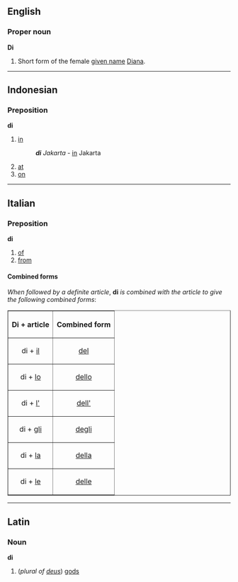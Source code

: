 ==English==
===Proper noun===
'''Di'''

#Short form of the female [[given name]] [[Diana]].

----
==Indonesian==
===Preposition===
'''di'''

# [[in#English|in]]
#:'''''di''' Jakarta'' - [[in]] Jakarta
# [[at]]
# [[on#English|on]]

----
==Italian==
===Preposition===
'''di'''

#[[of]]
#[[from]]

====Combined forms====
''When followed by a definite article'', '''di''' ''is combined with the article to give the following combined forms'':

<table border="1" align="center" cellpadding="5">
<tr><th>Di + article<th>Combined form</tr>
<tr><td align="center">di + [[il#Italian|il]]<td align="center">[[del#Italian|del]]</tr>
<tr><td align="center">di + [[lo#Italian|lo]]<td align="center">[[dello]]</tr>
<tr><td align="center">di + [[l'#Italian|l']]<td align="center">[[dell']]</tr>
<tr><td align="center">di + [[gli]]<td align="center">[[degli]]</tr>
<tr><td align="center">di + [[la#Italian|la]]<td align="center">[[della#Italian|della]]</tr>
<tr><td align="center">di + [[le#Italian|le]]<td align="center">[[delle]]</tr>
</table>

----
==Latin==
===Noun===
'''di'''

#(''plural of [[deus]]'') [[god]]s
<!--Latin entry could do with some grammatical info -->